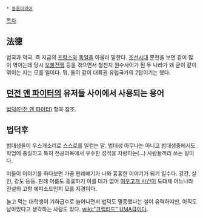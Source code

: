  * [[동음이의어]]

[[목차]]
== 法德 ==
법국과 덕국. 즉 지금의 [[프랑스]]와 [[독일]]을 아울러 말한다.
[[조선]]시대 문헌을 보면 같이 많이 엮이는데 당시 [[보불전쟁]] 등을 겪으면서 철천지 원수사이가 된 두 나라가 왜 굳이 같이 엮이는 지는 모를 일이다. 뭐, 둘이 같이 대륙권 유럽국가의 2탑이기는 했다.
== [[던전 앤 파이터]]의 유저들 사이에서 사용되는 용어 ==
[[법덕(던전 앤 파이터)]] 항목 참조.
== 법덕후 ==
법대생들이 우스개소리로 스스로를 일컫는 말. 법대생 아무나는 아니고 법대생중에서도 학업에 충실하고 특히 전공과목에서 우수한 성적을 자랑하는(…) 사람들끼리 쓰는 말이다.

이들이 이야기를 하다보면 가끔 판례얘기가 나와 흉흉한 이야기가 되기 일수다. 강간, 살인, 강도 등등. 판례 이름도 흉흉하기 이를 데가 없어 [[여우고개 사건]]이 도대체 어느나라 전설의 고향 에피소드인지 모를 지경이다.

놀고 먹는 대학생이 기하급수로 늘어나면서 법덕도 멸종했다는 설이 유력하지만, 아직도 남아있다고 생각하는 사람도 있다. [[wiki:"크립티드" UMA]]급이다.
